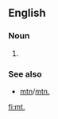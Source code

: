 {{also|mt|Mt|MT|mT|.mt|Mt.}}

==English==
===Noun===
{{en-noun|mts.|mt's|mt.}}
# {{abbreviation of|lang=en|mount}}
===See also===
* [[mtn]]/[[mtn.]]

[[fi:mt.]]